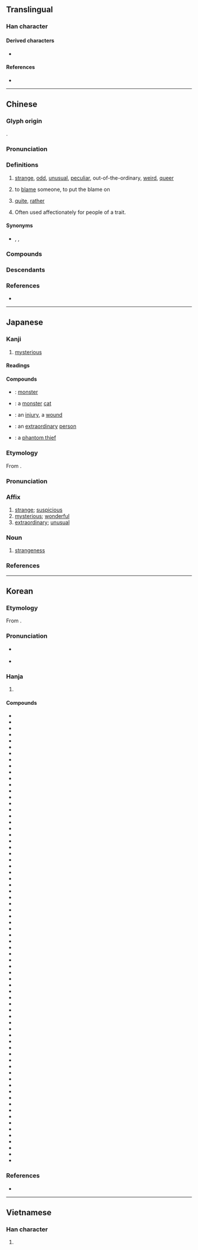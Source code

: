 {{also|恠}}
{{character info}}
==Translingual==

===Han character===
{{Han char|rn=61|rad=心|as=05|sn=8|four=97014|canj=PEG|ids=⿰忄圣}}

====Derived characters====
* {{l|mul|[[𠶔]], [[𢯑]], [[𬏴]]}}

====References====
* {{Han ref|kx=0382.100|dkj=10483|dj=0711.050|hdz=42288.120|uh=602A|ud=24618|bh=A9C7|bd=43463}}

----

==Chinese==
{{zh-forms|怪|alt=𢘪,恠}}

===Glyph origin===
{{Han etym}}
{{Han compound|心|圣|alt1=忄|ls=psc|c1=s|c2=p}}.

===Pronunciation===
{{zh-pron
|m=guài
|m-s=
|c=gwaai3
|c-t=
|g=guai4
|h=pfs=koai
|j=
|mb=
|md=
|mn=koài/qz,tw,xm:kòe/zz:kòa
|mn_note=koài - literary; kòe/kòa - vernacular
|mn-t=guai3
|w=2kua
|x=
|mc=y
|oc=y
|ma=Zh-guài.ogg
|mna=Taiwanese-The_Consonant_k.ogg
|cat=a,v,adv,suf
}}

===Definitions===
{{zh-hanzi}}

# [[strange]], [[odd]], [[unusual]], [[peculiar]], out-of-the-ordinary, [[weird]], [[queer]]
#: {{zh-x|很 怪 的 人|very weird person}}
#: {{zh-x|味道 有點 怪。|It tastes funny.}}
# to [[blame]] someone, to put the blame on
#: {{zh-x|別 怪 他。|Don't blame him.}}
# [[quite]], [[rather]]
# {{lb|zh|slang|suffix}} {{zh-short|怪物|gloss=[[monster]]}} Often used affectionately for people of a trait.
#: {{zh-x|嚶嚶怪|a person who likes to act cute and use 嚶嚶}}
#: {{zh-x|白嫖怪|a person who supports another idol or creator but doesn't make any expenditure to them}}

====Synonyms====
* {{zh-l|異}}, {{zh-l|奇}}, {{zh-l|妖}}

===Compounds===
{{zh-der|八怪七喇|怪誕不經|怪樣子|怪誕劇|奇峰怪石|怪僻|少見多怪|妖魔鬼怪|古靈精怪|古怪脾氣|怪道|上門怪人|怪力亂神|志怪小說|可怪|怪物相|奇奇怪怪|怪疑|光怪陸離|怪石嶙峋|恬不知怪|怪頭|怪責|怪象|怪譎|怪誕|怪話|怪膩的|怪腔怪調|怪胎|怪聲|怪罪|怪笑|怪石|怪癖|怪特|怪物|怪模怪樣|怪手|怪底|怪哉|怪傑|怪俊的|怪人|怪不的|怪不得|奇怪|失張倒怪|志怪|怪生|偏怪題|怪事|古怪精靈|千奇百怪|怪獸|奇談怪論|怪狀|怪異|怪恨|妖形怪狀|古怪|嗔怪|休怪|怪沒意思|天奇地怪|大驚小怪|怪病|失驚打怪|希奇古怪|妖怪|作怪|光怪|喬聲怪氣|刁鑽古怪|天災物怪|可煞作怪|古裡古怪|古怪機靈|不足為怪|怪處|怪裡怪氣|千鬼百怪|凶怪|恬不為怪|咄咄怪事|奇形怪狀|不見怪|怪談|捏怪排科|無怪|生妖作怪|搞怪|成妖作怪|揚州八怪|瑰怪|瑰禽怪獸|稀奇古怪|揣歪捏怪|神怪|神妖鬼怪|神奇荒怪|疑怪|成精作怪|珍怪|牛心古怪|歸奇顧怪|狂朋怪友|搜奇抉怪|斷怪除妖|才怪|殊形怪狀|捏怪|疢頭怪腦|莫怪|責怪|陰陽怪氣|譎怪之談|荒怪不經|錯怪|詭怪|詭形怪狀|醜八怪|調風貼怪|興妖作怪|靈怪|魔怪|精靈古怪|鬼怪|見怪|驚怪|駭怪|索隱行怪|經濟怪獸|素隱行怪|詭怪奇譎|醜頭怪臉|難怪|精怪|說也奇怪|陸離光怪|醜巴怪|迂怪不經|精奇古怪|見怪不怪|詭譎怪誕|狡怪:káu-koài}}

===Descendants===
{{CJKV||かい||quái}}

===References===
* {{R:yue:Hanzi}}

{{zh-cat|Intermediate|Elementary}}

----

==Japanese==

===Kanji===
{{ja-kanji|grade=c|rs=心05}}

# [[mysterious]]

====Readings====
{{ja-readings
|goon=け<け<くゑ
|kanon=かい<くわい
|kun=あや-し.い, あや-しむ
|nanori=やす, よし
}}

====Compounds====
{{der-top|Compounds}}
* {{ja-r|怪%獣|かい%じゅう}}: [[monster]]
* {{ja-r|怪%猫|かい%びょう}}: a [[monster]] [[cat]]
* {{ja-r|怪%我|け%が}}: an [[injury]], a [[wound]]
* {{ja-r|怪%傑|かい%けつ}}: an [[extraordinary]] [[person]]
* {{ja-r|怪%盗|かい%とう}}: a [[phantom thief]]
{{der-bottom}}

{{ja-kanjitab|かい|yomi=o}}

===Etymology===
From {{bor|ja|ltc|-|sort=かい}} {{m|zh|怪|tr=kwɛj<sup>H</sup>}}.

===Pronunciation===
{{ja-pron|yomi=kanon|かい|acc=1|acc_ref=DJR,NHK}}

===Affix===
{{ja-pos|affix|かい|hhira=くわい}}

# [[strange]]; [[suspicious]]
# [[mysterious]]; [[wonderful]]
# [[extraordinary]]; [[unusual]]

===Noun===
{{ja-noun|かい|hhira=くわい}}

# [[strangeness]]

===References===
<references/>

----

==Korean==

===Etymology===
From {{der|ko|ltc|-}} {{ltc-l|怪}}.

{{collapse|
* {{hanja-dongguk|괭〮|kwáy}}
* {{hanja-sinjeung|괴|kwoy}}
|Historical readings
|bg=#FFFFFF}}

===Pronunciation===
* {{sense|in {{l|ko|怪怪}}, {{l|ko|怪常}}, {{l|ko|怪惡}}, {{l|ko|怪異}} and {{l|ko|怪歎}}}} {{ko-hanja-pron|괴}}
* {{sense|strange; odd; unusual; peculiar}} {{ko-hanja-pron|괴|l=y}}

===Hanja===
{{ko-hanja-search}}
{{ko-hanja|괴이하다|괴이할|괴}}

# {{hanja form of|괴|[[strange]]; [[odd]]; [[unusual]]; [[peculiar]]}}

====Compounds====
{{der-top3|Compounds}}
* {{ko-l|괴걸|怪傑}}
* {{ko-l|괴질|怪疾}}
* {{ko-l|해괴|駭怪}}
* {{ko-l|기괴|奇怪}}
* {{ko-l|괴상|怪常}}
* {{ko-l|괴한|怪漢}}
* {{ko-l|괴담|怪談}}
* {{ko-l|요괴|妖怪}}
* {{ko-l|괴력|怪力}}
* {{ko-l|가괴|可怪}}
* {{ko-l|괴이|怪異}}
* {{ko-l|괴조|怪鳥}}
* {{ko-l|과수|怪獸}}
* {{ko-l|괴물|怪物}}
* {{ko-l|괴상|怪狀}}
* {{ko-l|변괴|變怪}}
* {{ko-l|괴술|怪術}}
* {{ko-l|고괴|古怪}}
* {{ko-l|괴변|怪變}}
* {{ko-l|괴운|怪雲}}
* {{ko-l|괴귀|怪鬼}}
* {{ko-l|괴문|怪聞}}
* {{ko-l|괴악|怪惡}}
* {{ko-l|괴암|怪巖}}
* {{ko-l|괴우|怪雨}}
* {{ko-l|괴인|怪人}}
* {{ko-l|괴충|怪蟲}}
* {{ko-l|괴특|怪特}}
* {{ko-l|무괴|無怪}}
* {{ko-l|물괴|物怪}}
* {{ko-l|흉괴|凶怪}}
* {{ko-l|괴괴|怪怪}}
* {{ko-l|괴기|怪奇}}
* {{ko-l|괴잡|怪雜}}
* {{ko-l|괴의|怪疑}}
* {{ko-l|험괴|險怪}}
* {{ko-l|괴벽|怪癖}}
* {{ko-l|괴설|怪說}}
* {{ko-l|괴광|怪光}}
* {{ko-l|괴동|怪童}}
* {{ko-l|괴사|怪死}}
* {{ko-l|괴선|怪船}}
* {{ko-l|괴안|怪案}}
* {{ko-l|괴언|怪言}}
* {{ko-l|괴용|怪勇}}
* {{ko-l|괴행|怪行}}
* {{ko-l|괴화|怪火}}
* {{ko-l|극괴|極怪}}
* {{ko-l|신괴|神怪}}
* {{ko-l|광괴|狂怪}}
* {{ko-l|괴교|怪巧}}
* {{ko-l|괴금|怪禽}}
* {{ko-l|괴도|怪盜}}
* {{ko-l|괴망|怪妄}}
* {{ko-l|괴몽|怪夢}}
* {{ko-l|괴사|怪辭}}
* {{ko-l|괴탄|怪誕}}
* {{ko-l|수괴|殊怪}}
* {{ko-l|영괴|靈怪}}
* {{ko-l|진괴|珍怪}}
* {{ko-l|추괴|醜怪}}
* {{ko-l|괴마|怪魔}}
* {{ko-l|괴우|怪迂}}
* {{ko-l|궤괴|詭怪}}
* {{ko-l|환괴|幻怪}}
* {{ko-l|괴아|怪訝}}
* {{ko-l|해괴망측|駭怪罔測}}
* {{ko-l|기괴망측|奇怪罔測}}
* {{ko-l|기괴천만|奇怪千萬}}
* {{ko-l|괴악망측|怪惡罔測}}
* {{ko-l|괴괴망측|怪怪罔測}}
* {{ko-l|괴상망측|怪常罔測}}
{{der-bottom}}

===References===
* {{R:hanjadoc|3363}}

----

==Vietnamese==

===Han character===
{{vi-readings|reading=quái|rs=心05}}

# {{rfdef|vi|sort=心05}}